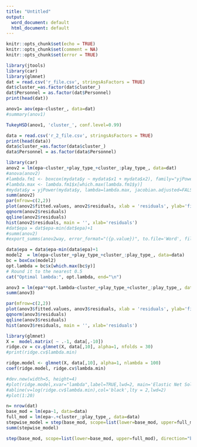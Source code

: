 ---
title: "Untitled"
output:
  word_document: default
  html_document: default
---

```{r setup, include=FALSE}
knitr::opts_chunk$set(echo = TRUE)
knitr::opts_chunk$set(comment = NA)
knitr::opts_chunk$set(error = TRUE)
```

```{r}
library(jtools)
library(car)
library(glmnet)
dat = read.csv('r_file.csv', stringsAsFactors = TRUE)
dat$cluster_=as.factor(dat$cluster_)
dat$Personnel = as.factor(dat$Personnel)
print(head(dat))
```

```{r}
anov1= aov(epa~cluster_, data=dat)
#summary(anov1)
```


```{r}
TukeyHSD(anov1, 'cluster_', conf.level=0.99)
```
```{r}
data = read.csv('r_2_file.csv', stringsAsFactors = TRUE)
print(head(data))
data$cluster_=as.factor(data$cluster_)
data$Personnel = as.factor(data$Personnel)
```


```{r}
library(car)
anov2 = lm(epa~cluster_+play_type_+cluster_:play_type_, data=dat)
#anova(anov2)
#lambda.fm1 <- boxcox(mydata$y ~ mydata$x1 + mydata$x2), family="yjPower")
#lambda.max <- lambda.fm1$x[which.max(lambda.fm1$y)]
#mydata$y = yjPower(mydata$y, lambda=lambda.max, jacobian.adjusted=FALSE)opt.lambda<-bc$x[which.max(bc$y)]
summ(anov2)
par(mfrow=c(2,2))
plot(anov2$fitted.values, anov2$residuals, xlab = 'residuals', ylab='fitted values', main = 'Residuals vs. Fitted')
qqnorm(anov2$residuals)
qqline(anov2$residuals)
hist(anov2$residuals, main = '', xlab='residuals')
#dat$epa = dat$epa-min(dat$epa)+1
#summ(anov2)
#export_summs(anov2way, error_format="({p.value})", to.file='Word', file.name='Anova.doc')
```

```{r}
data$epa = data$epa-min(data$epa)+1
model2  = lm(epa~cluster_+play_type_+cluster_:play_type_, data=data)
bc = boxCox(model2)
opt.lambda = bc$x[which.max(bc$y)]
# Round it to the nearest 0.5
cat("Optimal lambda:", opt.lambda, end="\n")

```


```{r}
anov3 = lm(epa**opt.lambda~cluster_+play_type_+cluster_:play_type_, data=data)
summ(anov3)

par(mfrow=c(2,2))
plot(anov3$fitted.values, anov3$residuals, xlab = 'residuals', ylab='fitted values', main = 'Residuals vs. Fitted')
qqnorm(anov3$residuals)
qqline(anov3$residuals)
hist(anov3$residuals, main = '', xlab='residuals')
```


```{r}
library(glmnet)
X =  model.matrix( ~ .-1, data[,-10])
ridge.cv = cv.glmnet(X, data[,10], alpha=1, nfolds = 30)
#print(ridge.cv$lambda.min)

ridge.model <- glmnet(X, data[,10], alpha=1, nlambda = 100)
coef(ridge.model, ridge.cv$lambda.min)

```
```{r}
#dev.new(width=5, height=4)
#plot(ridge.model,xvar="lambda",label=TRUE,lwd=2, main='Elastic Net Solution Path')
#abline(v=log(ridge.cv$lambda.min),col='black',lty = 2,lwd=2)
#plot(1:20)
```
```{r}
n= nrow(dat)
base_mod = lm(epa~1, data=data)
full_mod = lm(epa~.+cluster_:play_type_, data=data)
stepwise_model = step(base_mod, scope=list(lower=base_mod, upper=full_mod), direction="both", k=2, trace=F)
summ(stepwise_model)
```

```{r}
step(base_mod, scope=list(lower=base_mod, upper=full_mod), direction="both", k=2)
```






